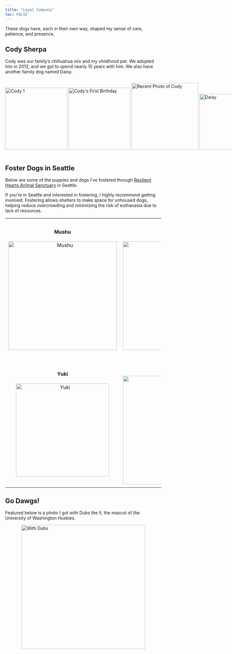 ```yaml
---
title: "Loyal Company"
toc: FALSE
---
```


These dogs have, each in their own way, shaped my sense of care, patience, and presence.

## Cody Sherpa

<p>
  Cody was our family's chihuahua mix and my childhood pet. We adopted him in 2012, and we got to spend nearly 15 years with him. We also have another family dog named Daisy.
</p>
<div style="display: flex; gap: 5px; align-items: center; flex-wrap: nowrap; overflow-x: auto; white-space: nowrap; min-width: 820px;">
  <img src="images/cody.jpeg" width="200" style="flex-shrink: 0; display: inline-block;" alt="Cody 1">
  <img src="images/cody1.jpeg" width="200" style="flex-shrink: 0; display: inline-block;" alt="Cody's First Birthday">
  <img src="images/lovebug.jpeg" width="215" style="flex-shrink: 0; display: inline-block;" alt="Recent Photo of Cody">
  <img src="images/daisy.jpeg" width="180.7" style="flex-shrink: 0; display: inline-block;" alt="Daisy">
</div>


## Foster Dogs in Seattle

Below are some of the puppies and dogs I've fostered through [Resilient Hearts Animal Sanctuary](https://resilientheartsanimalsanctuary.org/) in Seattle.

If you're in Seattle and interested in fostering, I highly recommend getting involved. Fostering allows shelters to make space for unhoused dogs, helping reduce overcrowding and minimizing the risk of euthanasia due to lack of resources.


<table style="border: none; background: none;">
  <tr>
    <td style="text-align: center; border: none; padding: 10px;">
      <h4>Mushu</h4>
      <img src="images/mushu.jpeg" alt="Mushu" width="350px">
    </td>
    <td style="text-align: center; border: none; padding: 10px;">
      <h4>Roo</h4>
      <img src="images/roo.jpeg" alt="Roo" width="350px">
    </td>
  </tr>
  <tr>
    <td style="text-align: center; border: none; padding: 10px;">
      <h4>Yuki</h4>
      <img src="images/yuki.jpeg" alt="Yuki" width="300px">
    </td>
    <td style="text-align: center; border: none; padding: 10px;">
      <h4>Pingu</h4>
      <img src="images/pingu.jpeg" alt="Pingu" width="350px">
    </td>
  </tr>
</table>

## Go Dawgs!

Featured below is a photo I got with Dubs the II, the mascot of the University of Washington Huskies.

<img src="images/dubs.jpeg" alt="With Dubs" width="400" style="display: block; margin: 0 auto;">

